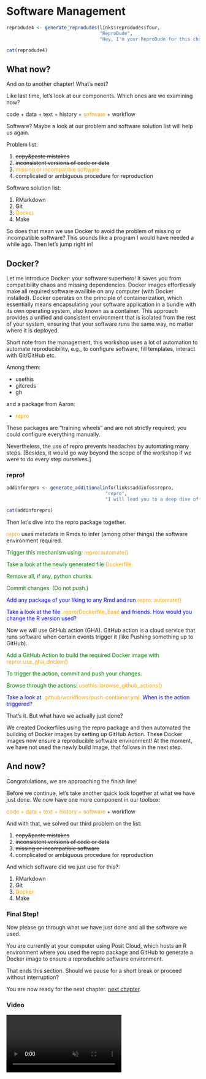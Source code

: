 # Software Management {-}

```r
reprodude4 <- generate_reprodudes(links$reprodudes$four,
                                  "ReproDude",
                                  "Hey, I'm your ReproDude for this chapter. If you have any questions click on me and we can talk!")

cat(reprodude4)

```
<!-- so that there is no text between the Boxes-->
<div style="clear: both;"></div>

## What now? {-}

And on to another chapter!
What's next?

Like last time, let's look at our components.
Which ones are we examining now?

code + data + text + history + <span style="color:orange">software</span> + workflow

Software? Maybe a look at our problem and software solution list will help us again.

Problem list:

1. ~~copy&paste mistakes~~
2. ~~inconsistent versions of code or data~~
3. <span style="color:orange">missing or incompatible software</span>
4. complicated or ambiguous procedure for reproduction

Software solution list:

1. RMarkdown
2. Git
3. <span style="color:orange">Docker</span>
4. Make

So does that mean we use Docker to avoid the problem of missing or incompatible software?
This sounds like a program I would have needed a while ago. 
Then let's jump right in!

## Docker? {-}

Let me introduce Docker: your software superhero! 
It saves you from compatibility chaos and missing dependencies. 
Docker images effortlessly make all required software availible on any computer (with Docker installed). 
Docker operates on the principle of containerization, which essentially means encapsulating your software application in a bundle with its own operating system, also known as a container. 
This approach provides a unified and consistent environment that is isolated from the rest of your system, ensuring that your software runs the same way, no matter where it is deployed.

Short note from the management, this workshop uses a lot of automation to automate reproducibility, e.g., to configure software, fill templates, interact with Git/GitHub etc.

Among them:

- usethis
- gitcreds
- gh

and a package from Aaron:

- <span style="color:orange">repro</span>

These packages are "training wheels" and are not strictly required; you could configure everything manually.

Nevertheless, the use of repro prevents headaches by automating many steps.
[Besides, it would go way beyond the scope of the workshop if we were to do every step ourselves.]

### repro! {-}

```r
addinforepro <- generate_additionalinfo(links$addinfos$repro,
                                    "repro",
                                    "I will lead you to a deep dive of the repro package.")

cat(addinforepro)
```
<!-- so that there is no text between the Boxes-->
<div style="clear: both;"></div>

Then let's dive into the repro package together.

<span style="color:orange">repro</span> uses metadata in Rmds to infer (among other things) the software environment required.

<span style="color:green">Trigger this mechanism using: <span style="color:orange">repro::automate()</span></span>

<span style="color:green">Take a look at the newly generated file <span style="color:orange">Dockerfile.</span></span>

<span style="color:green">Remove all, if any, python chunks.</span>

<span style="color:green">Commit changes. (Do not push.)</span>

<span style="color:blue">Add any package of your liking to any Rmd and run <span style="color:orange">repro::automate()</span></span>

<span style="color:blue">Take a look at the file <span style="color:orange">.repro/Dockerfile_base</span> and friends. How would you change the R version used?</span>

Now we will use GitHub action (GHA).
GitHub action is a cloud service that runs software when certain events trigger it (like Pushing something up to GitHub).

<span style="color:green">Add a GitHub Action to build the required Docker image with <span style="color:orange">repro::use_gha_docker()</span></span>

<span style="color:green">To trigger the action, commit and push your changes.</span>

<span style="color:green">Browse through the actions: <span style="color:orange">usethis::browse_github_actions()</span></span>

<span style="color:blue">Take a look at <span style="color:orange">.github/workflows/push-container.yml.</span> When is the action triggered?</span>

That's it.
But what have we actually just done?

We created Dockerfiles using the repro package and then automated the building of Docker images by setting up GitHub Action.
These Docker images now ensure a reproducible software environment!
At the moment, we have not used the newly build image, that follows in the next step.

## And now? {-}

Congratulations, we are approaching the finish line!

Before we continue, let's take another quick look together at what we have just done.
We now have one more component in our toolbox:

<span style="color:orange">code + data + text + history + software</span> + workflow

And with that, we solved our third problem on the list:

1. ~~copy&paste mistakes~~
2. ~~inconsistent versions of code or data~~
3. ~~missing or incompatible software~~
4. complicated or ambiguous procedure for reproduction

And which software did we just use for this?:

1. RMarkdown
2. Git
3. <span style="color:orange">Docker</span>
4. Make


### Final Step! {-}

Now please go through what we have just done and all the software we used. 

You are currently at your computer using Posit Cloud, which hosts an R environment where you used the repro package and GitHub to generate a Docker image to ensure a reproducible software environment.

That ends this section.
Should we pause for a short break or proceed without interruption?

You are now ready for the next chapter. [next chapter](./workflow-orchestration.html).

### Video {-}

```{=html}
<video class="welcome_vid" controls muted>
  <source src="https://github.com/aaronpeikert/repro-workshop/releases/latest/download/4Software.Management.mp4" type="video/mp4">
  This browser does not display the video tag.
</video>
```
